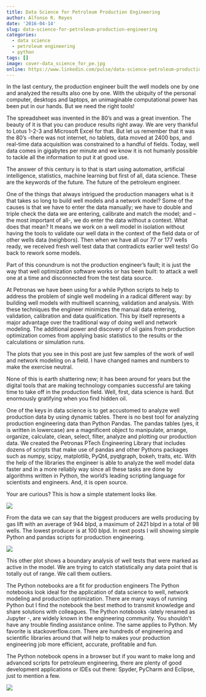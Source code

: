 ```yaml
---
title: Data Science for Petroleum Production Engineering
author: Alfonso R. Reyes
date: '2016-04-14'
slug: data-science-for-petroleum-production-engineering
categories:
  - data science
  - petroleum engineering
  - python
tags: []
image: cover-data_science_for_pe.jpg
online: https://www.linkedin.com/pulse/data-science-petroleum-production-engineering-alfonso-r-reyes/
---
```


In the last century, the production engineer built the well models one by one and analyzed the results also one by one. With the ubiquity of the personal computer, desktops and laptops, an unimaginable computational power has been put in our hands. But we need the right tools!

The spreadsheet was invented in the 80’s and was a great invention. The beauty of it is that you can produce results right away. We are very thankful to Lotus 1-2-3 and Microsoft Excel for that. But let us remember that it was the 80’s –there was not internet, no tablets, data moved at 2400 bps, and real-time data acquisition was constrained to a handful of fields. Today, well data comes in gigabytes per minute and we know it is not humanly possible to tackle all the information to put it at good use.

The answer of this century is to that is start using automation, artificial intelligence, statistics, machine learning but first of all, data science. These are the keywords of the future. The future of the petroleum engineer.

One of the things that always intrigued the production managers what is it that takes so long to build well models and a network model? Some of the causes is that we have to enter the data manually; we have to double and triple check the data we are entering, calibrate and match the model; and – the most important of all-, we do enter the data without a context. What does that mean? It means we work on a well model in isolation without having the tools to validate our well data in the context of the field data or of other wells data (neighbors). Then when we have all our 77 or 177 wells ready, we received fresh well test data that contradicts earlier well tests! Go back to rework some models.

Part of this conundrum is not the production engineer’s fault; it is just the way that well optimization software works or has been built: to attack a well one at a time and disconnected from the test data source.

At Petronas we have been using for a while Python scripts to help to address the problem of single well modeling in a radical different way: by building well models with multiwell scanning, validation and analysis. With these techniques the engineer minimizes the manual data entering, validation, calibration and data qualification. This by itself represents a major advantage over the traditional way of doing well and network modeling. The additional power and discovery of oil gains from production optimization comes from applying basic statistics to the results or the calculations or simulation runs. 

The plots that you see in this post are just few samples of the work of well and network modeling on a field. I have changed names and numbers to make the exercise neutral.

None of this is earth shattering new; it has been around for years but the digital tools that are making technology companies successful are taking time to take off in the production field. Well, first, data science is hard. But enormously gratifying when you find hidden oil.

One of the keys in data science is to get accustomed to analyze well production data by using dynamic tables. There is no best tool for analyzing production engineering data than Python Pandas. The pandas tables (yes, it is written in lowercase) are a magnificent object to manipulate, arrange, organize, calculate, clean, select, filter, analyze and plotting our production data. We created the Petronas PTech Engineering Library that includes dozens of scripts that make use of pandas and other Pythons packages such as numpy, scipy, matplotlib, PyQt4, pyqtgraph, bokeh, traits, etc.  With the help of the libraries the engineer is able to analyze the well model data faster and in a more reliably way since all these tasks are done by algorithms written in Python, the world’s leading scripting language for scientists and engineers. And, it is open source.

Your are curious? This is how a simple statement looks like.

[![](/img/groupingby_al_method.jpg)](/img/groupingby_al_method.jpg)


From the data we can say that the biggest producers are wells producing by gas lift with an average of 944 blpd, a maximum of 2421 blpd in a total of 98 wells. The lowest producer is at 100 blpd. In next posts I will showing simple Python and pandas scripts for production engineering.


[![](/img/boundary_analysis.jpg)](/img/boundary_analysis.jpg)


This other plot shows a boundary analysis of well tests that were marked as active in the model. We are trying to catch statistically any data point that is totally out of range. We call them outliers.

The Python notebooks are a fit for production engineers
The Python notebooks look ideal for the application of data science to well, network modeling and production optimization. There are many ways of running Python but I find the notebook the best method to transmit knowledge and share solutions with colleagues. The Python notebooks -lately renamed as Jupyter -, are widely known in the engineering community. You shouldn’t have any trouble finding assistance online. The same applies to Python. My favorite is stackoverflow.com. There are hundreds of engineering and scientific libraries around that will help to makes your production engineering job more efficient, accurate, profitable and fun.

The Python notebook opens in a browser but if you want to make long and advanced scripts for petroleum engineering, there are plenty of good development applications or IDEs out there: Spyder, PyCharm and Eclipse, just to mention a few.

[![](/img/4001_multiwell_scan_analysis_jupyter.jpg)](/img/4001_multiwell_scan_analysis_jupyter.jpg)


